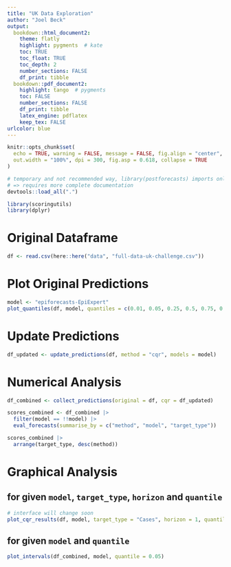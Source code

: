 ```yaml
---
title: "UK Data Exploration"
author: "Joel Beck"
output:
  bookdown::html_document2:
    theme: flatly
    highlight: pygments  # kate
    toc: TRUE
    toc_float: TRUE
    toc_depth: 2
    number_sections: FALSE
    df_print: tibble
  bookdown::pdf_document2:
    highlight: tango  # pygments
    toc: FALSE
    number_sections: FALSE
    df_print: tibble
    latex_engine: pdflatex
    keep_tex: FALSE
urlcolor: blue
---
```


```r
knitr::opts_chunk$set(
  echo = TRUE, warning = FALSE, message = FALSE, fig.align = "center",
  out.width = "100%", dpi = 300, fig.asp = 0.618, collapse = TRUE
)
```

```r
# temporary and not recommended way, library(postforecasts) imports only functions with @export tag 
# => requires more complete documentation
devtools::load_all(".")

library(scoringutils)
library(dplyr)
```

# Original Dataframe

```r
df <- read.csv(here::here("data", "full-data-uk-challenge.csv"))
```

# Plot Original Predictions

```r
model <- "epiforecasts-EpiExpert"
plot_quantiles(df, model, quantiles = c(0.01, 0.05, 0.25, 0.5, 0.75, 0.95, 0.99))
```

# Update Predictions

```r
df_updated <- update_predictions(df, method = "cqr", models = model)
```

# Numerical Analysis

```r
df_combined <- collect_predictions(original = df, cqr = df_updated)

scores_combined <- df_combined |>
  filter(model == !!model) |>
  eval_forecasts(summarise_by = c("method", "model", "target_type"))

scores_combined |> 
  arrange(target_type, desc(method))
```

# Graphical Analysis

## for given `model`, `target_type`, `horizon` and `quantile`

```r
# interface will change soon
plot_cqr_results(df, model, target_type = "Cases", horizon = 1, quantile = 0.05)
```

## for given `model` and `quantile`

```r
plot_intervals(df_combined, model, quantile = 0.05)
```

